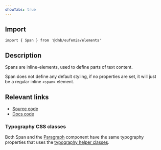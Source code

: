 ```yaml
---
showTabs: true
---
```


## Import

```tsx
import { Span } from '@dnb/eufemia/elements'
```

## Description

Spans are inline-elements, used to define parts of text content.

Span does not define any default styling, if no properties are set, it will just be a regular inline `<span>` element.

## Relevant links

- [Source code](https://github.com/dnbexperience/eufemia/tree/main/packages/dnb-eufemia/src/elements/span)
- [Docs code](https://github.com/dnbexperience/eufemia/tree/main/packages/dnb-design-system-portal/src/docs/uilib/elements/span)

### Typography CSS classes

Both Span and the [Paragraph](uilib/elements/paragraph/) component have the same typography properties that uses the [typography helper classes](uilib/typography/helper-classes/).
